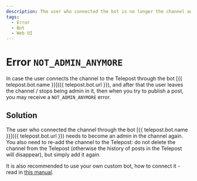 ```yaml
---
description: The user who connected the bot is no longer the channel admin
tags:
  - Error
  - Bot
  - Web UI
---
```


# Error `NOT_ADMIN_ANYMORE`

In case the user connects the channel to the Telepost through the bot [{{ telepost.bot.name }}]({{ telepost.bot.url }}), and after that the user leaves the channel / stops being admin in it, then when you try to publish a post, you may receive a `NOT_ADMIN_ANYMORE` error.

## Solution

The user who connected the channel through the bot [{{ telepost.bot.name }}]({{ telepost.bot.url }}) needs to become an admin in the channel again. You also need to re-add the channel to the Telepost: do not delete the channel from the Telepost (otherwise the history of posts in the Telepost will disappear), but simply add it again.

It is also recommended to use your own custom bot, how to connect it - read in [this manual](../start/personal-bot-for-telepost.mdx).
